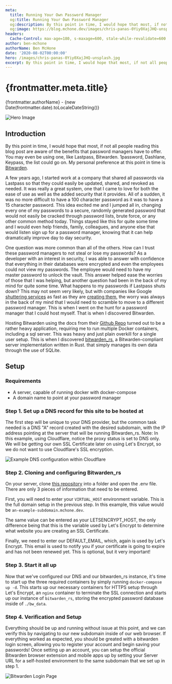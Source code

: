 ```yaml
---
meta:
  title: Running Your Own Password Manager
  og:title: Running Your Own Password Manager
  og:description: By this point in time, I would hope that most, if not all people reading this blog post are aware of the benefits that password managers have to offer. You may even be using one.
  og:image: https://blog.mchone.dev/images/chris-panas-0Yiy0XajJHQ-unsplash.jpg
headers:
  Cache-Control: max-age=180, s-maxage=600, stale-while-revalidate=600
author: ben-mchone
authorName: Ben McHone
date: '2020-08-02T00:00:00'
hero: /images/chris-panas-0Yiy0XajJHQ-unsplash.jpg
excerpt: By this point in time, I would hope that most, if not all people reading this blog post are aware of the benefits that password managers have to offer. You may even be using one...
---
```


# {frontmatter.meta.title}
{frontmatter.authorName} - {new Date(frontmatter.date).toLocaleDateString()}

<img alt="Hero Image" src={frontmatter.hero} />

## Introduction

By this point in time, I would hope that most, if not all people reading this blog post are aware of the benefits that password managers have to offer. You may even be using one, like Lastpass, Bitwarden. 1password, Dashlane, Keypass, the list could go on. My personal preference at this point in time is [Bitwarden](https://bitwarden.com/).

A few years ago, I started work at a company that shared all passwords via Lastpass so that they could easily be updated, shared, and revoked as needed. It was really a great system, one that I came to love for both the ease of use as well as the added security that it provides. All of a sudden, it was no more difficult to have a 100 character password as it was to have a 15 character password. This idea excited me and I jumped all in, changing every one of my passwords to a secure, randomly generated password that would not easily be cracked through password lists, brute force, or any other common method today. Things stayed like this for quite some time and I would even help friends, family, colleagues, and anyone else that would listen sign up for a password manager, knowing that it can help dramatically improve day to day security. 

One question was more common than all of the others. How can I trust these password managers to not steal or lose my passwords? As a developer with an interest in security, I was able to answer with confidence that everything in their databases were encrypted and even the employees could not view my passwords. The employee would need to have my master password to unlock the vault. This answer helped ease the worries of those that I was helping, but another question had been in the back of my mind for quite some time. What happens to my passwords if Lastpass shuts down? This may not seem very likely, but with companies like Google [shuttering services](https://www.theverge.com/2019/3/12/18261932/google-allo-messaging-app-shutting-down-march-12th-2019) as fast as they are [creating them](https://9to5google.com/2016/09/18/googles-allo-is-apparently-launching-september-21st/), the worry was always in the back of my mind that I would need to scramble to move to a different password manager. This is when I went on the hunt for a password manager that I could host myself. That is when I discovered Bitwarden.

Hosting Bitwarden using the docs from their [Github Repo](https://github.com/bitwarden/server) turned out to be a rather heavy application, requiring me to run multiple Docker containers, including a sql server. This was heavy and just plain overkill for a single user setup. This is when I discovered [bitwarden_rs](https://github.com/dani-garcia/bitwarden_rs), a Bitwarden-compliant server implementation written in Rust. that simply manages its own data through the use of SQLite.

## Setup

### Requirements

* A server, capable of running docker with docker-compose
* A domain name to point at your password manager

### Step 1. Set up a DNS record for this site to be hosted at

The first step will be unique to your DNS provider, but the common task needed is a DNS "A" record created with the desired subdomain, with the IP address pointing at the server that will be running Bitwarden_rs. Note: In this example, using Cloudflare, notice the proxy status is set to DNS only. We will be getting our own SSL Certificate later on using Let's Encrypt, so we do not want to use Cloudflare's SSL encryption.

![Example DNS configuration within Cloudflare](/images/cloudflare_subdomain_example.png)

### Step 2. Cloning and configuring Bitwarden_rs

On your server, clone [this repository](https://github.com/BenMcH/bitwarden_rs-docker-compose) into a folder and open the .env file. There are only 3 pieces of information that need to be entered.

First, you will need to enter your `VIRTUAL_HOST` environment variable. This is the full domain setup in the previous step. In this example, this value would be `an-example-subdomain.mchone.dev`.

The same value can be entered as your LETSENCRYPT_HOST, the only difference being that this is the variable used by Let's Encrypt to determine what website you are creating an SSL Certificate.

Finally, we need to enter our DEFAULT_EMAIL, which, again is used by Let's Encrypt. This email is used to notify you if your certificate is going to expire and has not been renewed yet. This is optional, but it very important!

### Step 3. Start it all up

Now that we've configured our DNS and our bitwarden_rs instance, it's time to start up the three required containers by simply running `docker-compose up -d`. This starts up our necessary containers for HTTPS setup through Let's Encrypt, an `nginx` container to terminate the SSL connection and starts up our instance of `bitwarden_rs`, storing the encrypted password database inside of `./bw_data`.

### Step 4. Verification and Setup

Everything should be up and running without issue at this point, and we can verify this by navigating to our new subdomain inside of our web browser. If everything worked as expected, you should be greated with a bitwarden login screen, allowing you to register your account and begin saving your passwords! Once setting up an account, you can setup the official Bitwarden browser extension and mobile apps up by setting your Server URL for a self-hosted environment to the same subdomain that we set up in step 1. 

![Bitwarden Login Page](/images/bitwarden_login.png)
